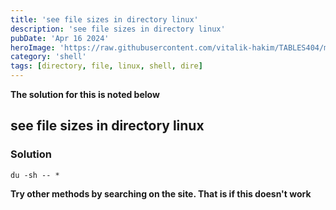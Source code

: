 ```yaml
---
title: 'see file sizes in directory linux'
description: 'see file sizes in directory linux'
pubDate: 'Apr 16 2024'
heroImage: 'https://raw.githubusercontent.com/vitalik-hakim/TABLES404/main/error_b/SHELL.jpg'
category: 'shell'
tags: [directory, file, linux, shell, dire]
---
```


**The solution for this is noted below**

## see file sizes in directory linux

### Solution

```shell
du -sh -- *
```

**Try other methods by searching on the site. That is if this doesn't work**
